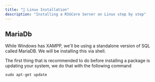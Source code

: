 ```yaml
---
title: "🐧 Linux Installation"
description: "Installing a RSGCore Server on Linux step by step"
---
```


## MariaDb

While Windows has XAMPP, we'll be using a standalone version of SQL called MariaDB. We will be installing this via shell. 

The first thing that is recommended to do before installing a package is updating your system, we do that with the following command

```
sudo apt-get update
```

<Warning>

</Warning>